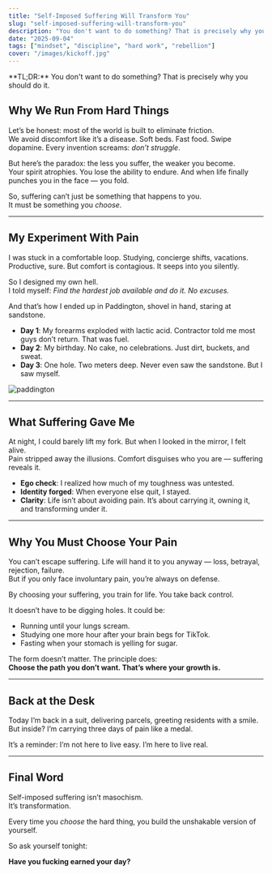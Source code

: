 ```yaml
---
title: "Self-Imposed Suffering Will Transform You"
slug: "self-imposed-suffering-will-transform-you"
description: "You don't want to do something? That is precisely why you should do it."
date: "2025-09-04"
tags: ["mindset", "discipline", "hard work", "rebellion"]
cover: "/images/kickoff.jpg"
---
```


<MyCallout>
**TL;DR:** You don't want to do something? That is precisely why you should do it.
</MyCallout>

## Why We Run From Hard Things  

Let’s be honest: most of the world is built to eliminate friction.  
We avoid discomfort like it’s a disease. Soft beds. Fast food. Swipe dopamine. Every invention screams: *don’t struggle*.  

But here’s the paradox: the less you suffer, the weaker you become.  
Your spirit atrophies. You lose the ability to endure. And when life finally punches you in the face — you fold.  

So, suffering can’t just be something that happens to you.  
It must be something you *choose*.  

---

## My Experiment With Pain  

I was stuck in a comfortable loop. Studying, concierge shifts, vacations. Productive, sure. But comfort is contagious. It seeps into you silently.  

So I designed my own hell.  
I told myself: *Find the hardest job available and do it. No excuses.*  

And that’s how I ended up in Paddington, shovel in hand, staring at sandstone.  

- **Day 1**: My forearms exploded with lactic acid. Contractor told me most guys don’t return. That was fuel.  
- **Day 2**: My birthday. No cake, no celebrations. Just dirt, buckets, and sweat.  
- **Day 3**: One hole. Two meters deep. Never even saw the sandstone. But I saw myself.  

![paddington](/images/lunch-break.jpeg)

---

## What Suffering Gave Me  

At night, I could barely lift my fork. But when I looked in the mirror, I felt alive.  
Pain stripped away the illusions. Comfort disguises who you are — suffering reveals it.  

- **Ego check**: I realized how much of my toughness was untested.  
- **Identity forged**: When everyone else quit, I stayed.  
- **Clarity**: Life isn’t about avoiding pain. It’s about carrying it, owning it, and transforming under it.  

---

## Why You Must Choose Your Pain  

You can’t escape suffering. Life will hand it to you anyway — loss, betrayal, rejection, failure.  
But if you only face involuntary pain, you’re always on defense.  

By choosing your suffering, you train for life. You take back control.  

It doesn’t have to be digging holes. It could be:  
- Running until your lungs scream.  
- Studying one more hour after your brain begs for TikTok.  
- Fasting when your stomach is yelling for sugar.  

The form doesn’t matter. The principle does:  
**Choose the path you don’t want. That’s where your growth is.**  

---

## Back at the Desk  

Today I’m back in a suit, delivering parcels, greeting residents with a smile.  
But inside? I’m carrying three days of pain like a medal.  

It’s a reminder: I’m not here to live easy. I’m here to live real.  

---

## Final Word  

Self-imposed suffering isn’t masochism.  
It’s transformation.  

Every time you *choose* the hard thing, you build the unshakable version of yourself.  

So ask yourself tonight:  

**Have you fucking earned your day?**